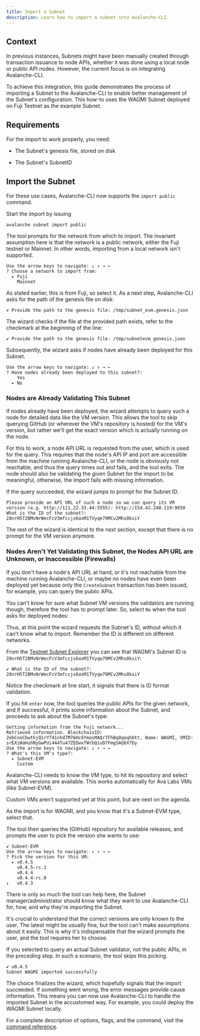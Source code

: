 ```yaml
---
title: Import a Subnet
description: Learn how to import a subnet into Avalanche-CLI.
---
```

Context[​](#context "Direct link to heading")
---------------------------------------------

In previous instances, Subnets might have been manually created through transaction issuance to node APIs, whether it was done using a local node or public API nodes. However, the current focus is on integrating Avalanche-CLI.

To achieve this integration, this guide demonstrates the process of importing a Subnet to the Avalanche-CLI to enable better management of the Subnet's configuration. This how-to uses the WAGMI Subnet deployed on Fuji Testnet as the example Subnet.

Requirements[​](#requirements "Direct link to heading")
-------------------------------------------------------

For the import to work properly, you need:

- The Subnet's genesis file, stored on disk
    
- The Subnet's SubnetID
    

Import the Subnet[​](#import-the-subnet "Direct link to heading")
-----------------------------------------------------------------

For these use cases, Avalanche-CLI now supports the `import public` command.

Start the import by issuing

```
avalanche subnet import public
```

The tool prompts for the network from which to import. The invariant assumption here is that the network is a public network, either the Fuji testnet or Mainnet. In other words, importing from a local network isn't supported.

```
Use the arrow keys to navigate: ↓ ↑ → ←
? Choose a network to import from:
  ▸ Fuji
    Mainnet
```

As stated earlier, this is from Fuji, so select it. As a next step, Avalanche-CLI asks for the path of the genesis file on disk:

```
✗ Provide the path to the genesis file: /tmp/subnet_evm.genesis.json
```

The wizard checks if the file at the provided path exists, refer to the checkmark at the beginning of the line:

```
✔ Provide the path to the genesis file: /tmp/subnetevm_genesis.json
```

Subsequently, the wizard asks if nodes have already been deployed for this Subnet.

```
Use the arrow keys to navigate: ↓ ↑ → ←
? Have nodes already been deployed to this subnet?:
    Yes
  ▸ No
```

### Nodes are Already Validating This Subnet[​](#nodes-are-already-validating-this-subnet "Direct link to heading")

If nodes already have been deployed, the wizard attempts to query such a node for detailed data like the VM version. This allows the tool to skip querying GitHub (or wherever the VM's repository is hosted) for the VM's version, but rather we'll get the exact version which is actually running on the node.

For this to work, a node API URL is requested from the user, which is used for the query. This requires that the node's API IP and port are accessible from the machine running Avalanche-CLI, or the node is obviously not reachable, and thus the query times out and fails, and the tool exits. The node should also be validating the given Subnet for the import to be meaningful, otherwise, the import fails with missing information.

If the query succeeded, the wizard jumps to prompt for the Subnet ID.

```
Please provide an API URL of such a node so we can query its VM version (e.g. http://111.22.33.44:5555): http://154.42.240.119:9650
What is the ID of the subnet?: 28nrH5T2BMvNrWecFcV3mfccjs6axM1TVyqe79MCv2Mhs8kxiY
```

The rest of the wizard is identical to the next section, except that there is no prompt for the VM version anymore.

### Nodes Aren't Yet Validating this Subnet, the Nodes API URL are Unknown, or Inaccessible (Firewalls)[​](#nodes-arent-yet-validating-this-subnet-the-nodes-api-url-are-unknown-or-inaccessible-firewalls "Direct link to heading")

If you don't have a node's API URL at hand, or it's not reachable from the machine running Avalanche-CLI, or maybe no nodes have even been deployed yet because only the `CreateSubnet` transaction has been issued, for example, you can query the public APIs.

You can't know for sure what Subnet VM versions the validators are running though, therefore the tool has to prompt later. So, select `No` when the tool asks for deployed nodes:

Thus, at this point the wizard requests the Subnet's ID, without which it can't know what to import. Remember the ID is different on different networks.

From the [Testnet Subnet Explorer](https://subnets-test.avax.network/WAGMI) you can see that WAGMI's Subnet ID is `28nrH5T2BMvNrWecFcV3mfccjs6axM1TVyqe79MCv2Mhs8kxiY`:

```
✔ What is the ID of the subnet?: 28nrH5T2BMvNrWecFcV3mfccjs6axM1TVyqe79MCv2Mhs8kxiY
```

Notice the checkmark at line start, it signals that there is ID format validation.

If you hit `enter` now, the tool queries the public APIs for the given network, and if successful, it prints some information about the Subnet, and proceeds to ask about the Subnet's type:

```
Getting information from the Fuji network...
Retrieved information. BlockchainID: 2ebCneCbwthjQ1rYT41nhd7M76Hc6YmosMAQrTFhBq8qeqh6tt, Name: WAGMI, VMID: srEXiWaHuhNyGwPUi444Tu47ZEDwxTWrbQiuD7FmgSAQ6X7Dy
Use the arrow keys to navigate: ↓ ↑ → ←
? What's this VM's type?:
  ▸ Subnet-EVM
    Custom
```

Avalanche-CLI needs to know the VM type, to hit its repository and select what VM versions are available. This works automatically for Ava Labs VMs (like Subnet-EVM).

Custom VMs aren't supported yet at this point, but are next on the agenda.

As the import is for WAGMI, and you know that it's a Subnet-EVM type, select that.

The tool then queries the (GitHub) repository for available releases, and prompts the user to pick the version she wants to use:

```
✔ Subnet-EVM
Use the arrow keys to navigate: ↓ ↑ → ←
? Pick the version for this VM:
  ▸ v0.4.5
    v0.4.5-rc.1
    v0.4.4
    v0.4.4-rc.0
↓   v0.4.3
```

There is only so much the tool can help here, the Subnet manager/administrator should know what they want to use Avalanche-CLI for, how, and why they're importing the Subnet.

It's crucial to understand that the correct versions are only known to the user. The latest might be usually fine, but the tool can't make assumptions about it easily. This is why it's indispensable that the wizard prompts the user, and the tool requires her to choose.

If you selected to query an actual Subnet validator, not the public APIs, in the preceding step. In such a scenario, the tool skips this picking.

```
✔ v0.4.5
Subnet WAGMI imported successfully
```

The choice finalizes the wizard, which hopefully signals that the import succeeded. If something went wrong, the error messages provide cause information. This means you can now use Avalanche-CLI to handle the imported Subnet in the accustomed way. For example, you could deploy the WAGMI Subnet locally.

For a complete description of options, flags, and the command, visit the [command reference](/tooling/avalanche-cli#subnet-import).